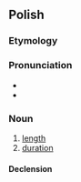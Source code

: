==Polish==

===Etymology===
{{suffix|długi|ość|lang=pl}}

===Pronunciation===
* {{audio|Pl-długość.ogg|audio|lang=pl}}
* {{IPA|[ˈdwuɡɔɕt͡ɕ]|lang=pl}}

===Noun===
{{pl-noun|f}}

# [[length]]
# [[duration]]

====Declension====
{{pl-decl-noun-f}}